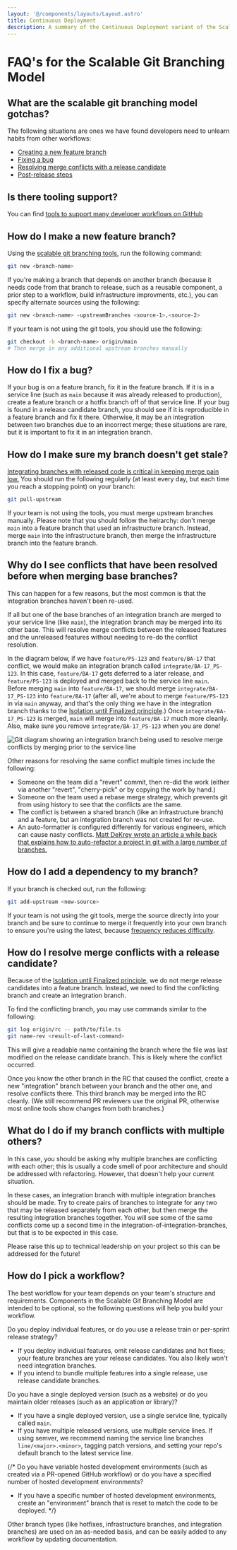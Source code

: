 ```yaml
---
layout: '@/components/layouts/Layout.astro'
title: Continuous Deployment
description: A summary of the Continuous Deployment variant of the Scalable Git Branching Model
---
```



# FAQ's for the Scalable Git Branching Model

## What are the scalable git branching model gotchas?

The following situations are ones we have found developers need to unlearn
habits from other workflows:

- [Creating a new feature branch](#how-do-i-make-a-new-feature-branch)
- [Fixing a bug](#how-do-i-fix-a-bug)
- [Resolving merge conflicts with a release candidate](#how-do-i-resolve-merge-conflicts-with-a-release-candidate)
- [Post-release steps](#how-do-i-make-sure-my-branch-doesnt-get-stale)

## Is there tooling support?

You can find [tools to support many developer workflows on GitHub][git-tools]

## How do I make a new feature branch?

Using the [scalable git branching tools][git-tools], run the following command:

```sh
git new <branch-name>
```

If you're making a branch that depends on another branch (because it needs code
from that branch to release, such as a reusable component, a prior step to a
workflow, build infrastructure improvments, etc.), you can specify alternate
sources using the following:

```sh
git new <branch-name> -upstreamBranches <source-1>,<source-2>
```

If your team is not using the git tools, you should use the following:

```sh
git checkout -b <branch-name> origin/main
# Then merge in any additional upstream branches manually
```

## How do I fix a bug?

If your bug is on a feature branch, fix it in the feature branch. If it is in a
service line (such as `main` because it was already released to production),
create a feature branch or a hotfix branch off of that service line. If your bug
is found in a release candidate branch, you should see if it is reproducible in
a feature branch and fix it there. Otherwise, it may be an integration between
two branches due to an incorrect merge; these situations are rare, but it is
important to fix it in an integration branch.

## How do I make sure my branch doesn't get stale?

[Integrating branches with released code is critical in keeping merge pain
low.][FrequencyReducesDifficulty] You should run the following regularly (at
least every day, but each time you reach a stopping point) on your branch:

```sh
git pull-upstream
```

If your team is not using the tools, you must merge upstream branches manually.
Please note that you should follow the heirarchy: don't merge `main` into a
feature branch that used an infrastructure branch. Instead, merge `main` into
the infrastructure branch, then merge the infrastructure branch into the feature
branch.

## Why do I see conflicts that have been resolved before when merging base branches?

This can happen for a few reasons, but the most common is that the integration
branches haven't been re-used.

If all but one of the base branches of an integration branch are merged to your
service line (like `main`), the integration branch may be merged into its other
base. This will resolve merge conflicts between the released features and the
unreleased features without needing to re-do the conflict resolution.

In the diagram below, if we have `feature/PS-123` and `feature/BA-17` that
conflict, we would make an integration branch called `integrate/BA-17_PS-123`.
In this case, `feature/BA-17` gets deferred to a later release, and
`feature/PS-123` is deployed and merged back to the service line `main`. Before
merging `main` into `feature/BA-17`, we should merge `integrate/BA-17_PS-123`
into `feature/BA-17` (after all, we're about to merge `feature/PS-123` in via
`main` anyway, and that's the only thing we have in the integration branch
thanks to the [Isolation until Finalized principle][principle-isolation].) Once
`integrate/BA-17_PS-123` is merged, `main` will merge into `feature/BA-17` much
more cleanly. Also, make sure you remove `integrate/BA-17_PS-123` when you are
done!

![Git diagram showing an integration branch being used to resolve merge conflicts by merging prior to the service line](./reintegrateIntegration.png)

Other reasons for resolving the same conflict multiple times include the following:
- Someone on the team did a "revert" commit, then re-did the work (either via
  another "revert", "cherry-pick" or by copying the work by hand.)
- Someone on the team used a rebase merge strategy, which prevents git from
  using history to see that the conflicts are the same.
- The conflict is between a shared branch (like an infrastructure branch) and a
  feature, but an integration branch was not created for re-use.
- An auto-formatter is configured differently for various engineers, which can
  cause nasty conflicts. [Matt DeKrey wrote an article a while back that
  explains how to auto-refactor a project in git with a large number of
  branches.][dekrey-autorefactoring]

## How do I add a dependency to my branch?

If your branch is checked out, run the following:

```sh
git add-upstream <new-source>
```

If your team is not using the git tools, merge the source directly into your
branch and be sure to continue to merge it frequently into your own branch to
ensure you're using the latest, because [frequency reduces difficulty][FrequencyReducesDifficulty].

## How do I resolve merge conflicts with a release candidate?

Because of the [Isolation until Finalized principle][principle-isolation], we do
not merge release candidates into a feature branch. Instead, we need to find the
conflicting branch and create an integration branch.

To find the conflicting branch, you may use commands similar to the following:

```sh
git log origin/rc -- path/to/file.ts
git name-rev <result-of-last-command>
```

This will give a readable name containing the branch where the file was last
modified on the release candidate branch. This is likely where the conflict
occurred.

Once you know the other branch in the RC that caused the conflict, create a new
"integration" branch between your branch and the other one, and resolve
conflicts there. This third branch may be merged into the RC cleanly. (We still
recommend PR reviewers use the original PR, otherwise most online tools show
changes from both branches.)

## What do I do if my branch conflicts with multiple others?

In this case, you should be asking why multiple branches are conflicting with
each other; this is usually a code smell of poor architecture and should be
addressed with refactoring. However, that doesn't help your current situation.

In these cases, an integration branch with multiple integration branches should
be made. Try to create pairs of branches to integrate for any two that may be
released separately from each other, but then merge the resulting integration
branches together. You will see some of the same conflicts come up a second time
in the integration-of-integration-branches, but that is to be expected in this
case.

Please raise this up to technical leadership on your project so this can be
addressed for the future!

## How do I pick a workflow?

The best workflow for your team depends on your team's structure and
requirements. Components in the Scalable Git Branching Model are intended to
be optional, so the following questions will help you build your workflow.

Do you deploy individual features, or do you use a release train or per-sprint
release strategy?

- If you deploy individual features, omit release candidates and hot fixes; your
  feature branches are your release candidates. You also likely won't need integration branches.
- If you intend to bundle multiple features into a single release, use release
  candidate branches.

Do you have a single deployed version (such as a website) or do you maintain
older releases (such as an application or library)?

- If you have a single deployed version, use a single service line, typically
  called `main`.
- If you have multiple released versions, use multiple service lines. If using
  semver, we recommend naming the service line branches `line/<major>.<minor>`,
  tagging patch versions, and setting your repo's default branch to the latest service line.

{/*
Do you have variable hosted development environments (such as created via a PR-opened GitHub workflow) or do you have a specified number of hosted development environments?

- If you have a specific number of hosted development environments, create an
  "environment" branch that is reset to match the code to be deployed.
*/}

Other branch types (like hotfixes, infrastructure branches, and integration
branches) are used on an as-needed basis, and can be easily added to any
workflow by updating documentation.

[git-tools]: https://github.com/PrincipleStudios/scalable-git-branching-tools
[FrequencyReducesDifficulty]: https://martinfowler.com/bliki/FrequencyReducesDifficulty.html
[principle-isolation]: https://principlestudios.com/article/a-scalable-git-branching-model/#isolation-until-finalized
[dekrey-autorefactoring]: https://dekrey.net/articles/automated-git-refactorings/
